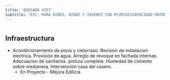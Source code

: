 ```yaml
---
title: 'QUESADA 4357'
subtitle: 'ESC. PARA NIÑOS, NIÑAS Y JÓVENES CON PLURIDISCAPACIDAD MOTORA N° 11 DR. AQUILES GAREISO'
---
```


#
## Infraestructura

* Acondicionamiento de pisos y cielorraso. Revision de instalacion electrica.  Provisión de agua. Arreglo de revoque en fachada internas. Adecuacion de sanitarios. pintura completa. Humedad de cimiento sobre medianera. Intervencion casa del casero. 
    + En Proyecto - Mejora Edilicia 



